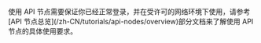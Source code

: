 <Tip>
使用 API 节点需要保证你已经正常登录，并在受许可的网络环境下使用，请参考[API 节点总览](/zh-CN/tutorials/api-nodes/overview)部分文档来了解使用 API 节点的具体使用要求。
</Tip>